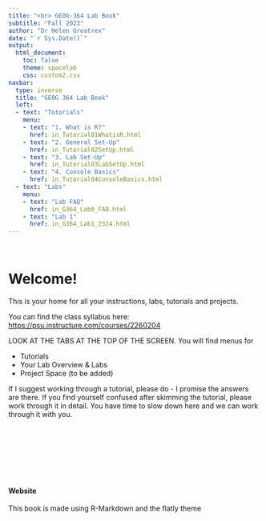 ```yaml
---
title: "<br> GEOG-364 Lab Book"
subtitle: "Fall 2023"
author: "Dr Helen Greatrex"
date: "`r Sys.Date()`"
output:
  html_document:
    toc: false
    theme: spacelab
    css: custom2.css
navbar:
  type: inverse
  title: "GEOG 364 Lab Book"
  left:
  - text: "Tutorials"  
    menu: 
    - text: "1. What is R?"
      href: in_Tutorial01WhatisR.html
    - text: "2. General Set-Up"
      href: in_Tutorial02SetUp.html
    - text: "3. Lab Set-Up"
      href: in_Tutorial03LabSetUp.html
    - text: "4. Console Basics"
      href: in_Tutorial04ConsoleBasics.html
  - text: "Labs"  
    menu: 
    - text: "Lab FAQ"
      href: in_G364_Lab0_FAQ.html
    - text: "Lab 1"
      href: in_G364_Lab1_2324.html    
---
```


<br>

# Welcome!

This is your home for all your instructions, labs, tutorials and projects.

You can find the class syllabus here: <https://psu.instructure.com/courses/2260204>

LOOK AT THE TABS AT THE TOP OF THE SCREEN. You will find menus for

-   Tutorials 
-   Your Lab Overview & Labs
-   Project Space (to be added)

If I suggest working through a tutorial, please do - I promise the answers are there. If you find yourself confused after skimming the tutorial, please work through it in detail.  You have time to slow down here and we can work through it with you.



<br><br><br><br><br><br>

#### Website
This book is made using R-Markdown and the flatly theme
